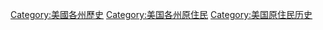 [[Category:美國各州歷史|Category:美國各州歷史]]
[[Category:美国各州原住民|Category:美国各州原住民]]
[[Category:美国原住民历史|Category:美国原住民历史]]